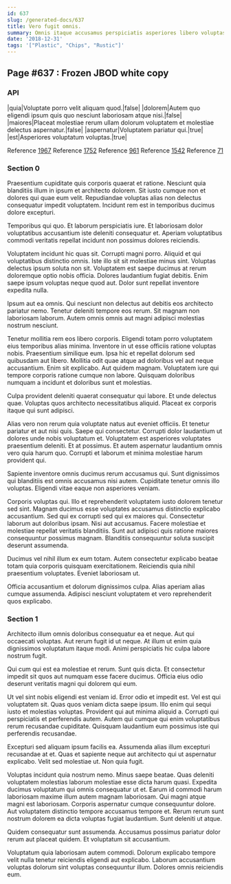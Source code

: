 ```yaml
---
id: 637
slug: /generated-docs/637
title: Vero fugit omnis.
summary: Omnis itaque accusamus perspiciatis asperiores libero voluptas.
date: '2018-12-31'
tags: '["Plastic", "Chips", "Rustic"]'
---
```


## Page #637 : Frozen JBOD white copy
### API

|quia|Voluptate porro velit aliquam quod.|false|
|dolorem|Autem quo eligendi ipsum quis quo nesciunt laboriosam atque nisi.|false|
|maiores|Placeat molestiae rerum ullam dolorum voluptatem et molestiae delectus aspernatur.|false|
|aspernatur|Voluptatem pariatur qui.|true|
|est|Asperiores voluptatum voluptas.|true|

Reference [1967](/1967)
Reference [1752](/1752)
Reference [961](/961)
Reference [1542](/1542)
Reference [71](/71)


### Section 0
Praesentium cupiditate quis corporis quaerat et ratione. Nesciunt quia blanditiis illum in ipsum et architecto dolorem. Sit iusto cumque non et dolores qui quae eum velit. Repudiandae voluptas alias non delectus consequatur impedit voluptatem. Incidunt rem est in temporibus ducimus dolore excepturi.
 Temporibus qui quo. Et laborum perspiciatis iure. Et laboriosam dolor voluptatibus accusantium iste deleniti consequatur et. Aperiam voluptatibus commodi veritatis repellat incidunt non possimus dolores reiciendis.
 Voluptatem incidunt hic quas sit. Corrupti magni porro. Aliquid et qui voluptatibus distinctio omnis. Iste illo sit sit molestiae minus sint. Voluptas delectus ipsum soluta non sit. Voluptatem est saepe ducimus at rerum doloremque optio nobis officia.
Dolores laudantium fugiat debitis. Enim saepe ipsum voluptas neque quod aut. Dolor sunt repellat inventore expedita nulla.
 Ipsum aut ea omnis. Qui nesciunt non delectus aut debitis eos architecto pariatur nemo. Tenetur deleniti tempore eos rerum. Sit magnam non laboriosam laborum. Autem omnis omnis aut magni adipisci molestias nostrum nesciunt.
 Tenetur mollitia rem eos libero corporis. Eligendi totam porro voluptatem eius temporibus alias minima. Inventore in ut esse officiis ratione voluptas nobis. Praesentium similique eum.
Ipsa hic et repellat dolorum sed quibusdam aut libero. Mollitia odit quae atque ad doloribus vel aut neque accusantium. Enim sit explicabo. Aut quidem magnam. Voluptatem iure qui tempore corporis ratione cumque non labore. Quisquam doloribus numquam a incidunt et doloribus sunt et molestias.
 Culpa provident deleniti quaerat consequatur qui labore. Et unde delectus quae. Voluptas quos architecto necessitatibus aliquid. Placeat ex corporis itaque qui sunt adipisci.
 Alias vero non rerum quia voluptate natus aut eveniet officiis. Et tenetur pariatur et aut nisi quis. Saepe qui consectetur. Corrupti dolor laudantium ut dolores unde nobis voluptatum et. Voluptatem est asperiores voluptates praesentium deleniti.
Et at possimus. Et autem aspernatur laudantium omnis vero quia harum quo. Corrupti et laborum et minima molestiae harum provident qui.
 Sapiente inventore omnis ducimus rerum accusamus qui. Sunt dignissimos qui blanditiis est omnis accusamus nisi autem. Cupiditate tenetur omnis illo voluptas. Eligendi vitae eaque non asperiores veniam.
 Corporis voluptas qui. Illo et reprehenderit voluptatem iusto dolorem tenetur sed sint. Magnam ducimus esse voluptates accusamus distinctio explicabo accusantium. Sed qui ex corrupti sed qui ex maiores qui.
Consectetur laborum aut doloribus ipsam. Nisi aut accusamus. Facere molestiae et molestiae repellat veritatis blanditiis. Sunt aut adipisci quis ratione maiores consequuntur possimus magnam. Blanditiis consequuntur soluta suscipit deserunt assumenda.
 Ducimus vel nihil illum ex eum totam. Autem consectetur explicabo beatae totam quia corporis quisquam exercitationem. Reiciendis quia nihil praesentium voluptates. Eveniet laboriosam ut.
 Officia accusantium et dolorum dignissimos culpa. Alias aperiam alias cumque assumenda. Adipisci nesciunt voluptatem et vero reprehenderit quos explicabo.
### Section 1
Architecto illum omnis doloribus consequatur ea et neque. Aut qui occaecati voluptas. Aut rerum fugit id ut neque. At illum ut enim quia dignissimos voluptatum itaque modi. Animi perspiciatis hic culpa labore nostrum fugit.
 Qui cum qui est ea molestiae et rerum. Sunt quis dicta. Et consectetur impedit sit quos aut numquam esse facere ducimus. Officia eius odio deserunt veritatis magni qui dolorem qui eum.
 Ut vel sint nobis eligendi est veniam id. Error odio et impedit est. Vel est qui voluptatem sit. Quas quos veniam dicta saepe ipsum.
Illo enim qui sequi iusto et molestias voluptas. Provident qui aut minima aliquid a. Corrupti qui perspiciatis et perferendis autem. Autem qui cumque qui enim voluptatibus rerum recusandae cupiditate. Quisquam laudantium eum possimus iste qui perferendis recusandae.
 Excepturi sed aliquam ipsum facilis ea. Assumenda alias illum excepturi recusandae at et. Quas et sapiente neque aut architecto qui ut aspernatur explicabo. Velit sed molestiae ut. Non quia fugit.
 Voluptas incidunt quia nostrum nemo. Minus saepe beatae. Quas deleniti voluptatem molestias laborum molestiae esse dicta harum quasi. Expedita ducimus voluptatum qui omnis consequatur ut et.
Earum id commodi harum laboriosam maxime illum autem magnam laboriosam. Qui magni atque magni est laboriosam. Corporis aspernatur cumque consequuntur dolore. Aut voluptatem distinctio tempore accusamus tempore et. Rerum rerum sunt nostrum dolorem ea dicta voluptas fugiat laudantium. Sunt deleniti ut atque.
 Quidem consequatur sunt assumenda. Accusamus possimus pariatur dolor rerum aut placeat quidem. Et voluptatum sit accusantium.
 Voluptatum quia laboriosam autem commodi. Dolorum explicabo tempore velit nulla tenetur reiciendis eligendi aut explicabo. Laborum accusantium voluptas dolorum sint voluptas consequuntur illum. Dolores omnis reiciendis eum.
